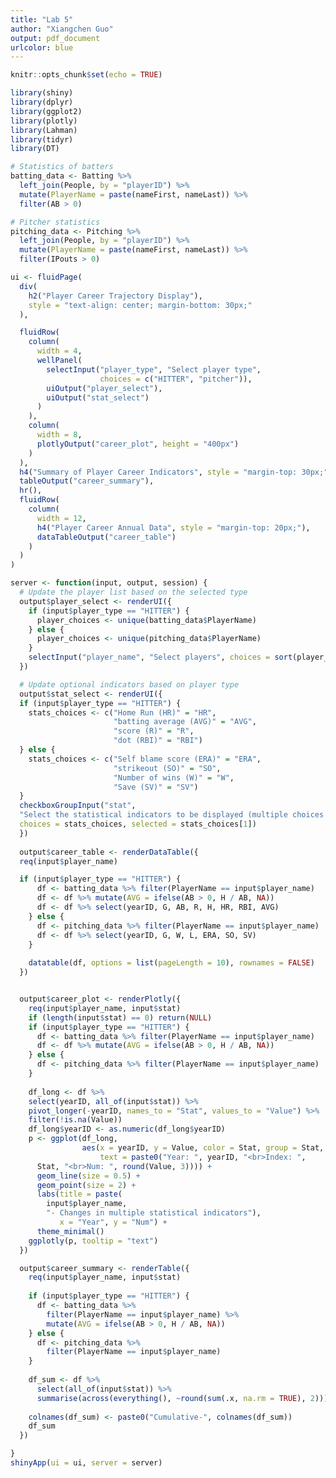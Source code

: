 ```yaml
---
title: "Lab 5"
author: "Xiangchen Guo"
output: pdf_document
urlcolor: blue
---
```


```r
knitr::opts_chunk$set(echo = TRUE)
```

```r
library(shiny)
library(dplyr)
library(ggplot2)
library(plotly)
library(Lahman)
library(tidyr)
library(DT)
```
```r
# Statistics of batters
batting_data <- Batting %>%
  left_join(People, by = "playerID") %>%
  mutate(PlayerName = paste(nameFirst, nameLast)) %>%
  filter(AB > 0)

# Pitcher statistics
pitching_data <- Pitching %>%
  left_join(People, by = "playerID") %>%
  mutate(PlayerName = paste(nameFirst, nameLast)) %>%
  filter(IPouts > 0)
```
```r
ui <- fluidPage(
  div(
    h2("Player Career Trajectory Display"),
    style = "text-align: center; margin-bottom: 30px;"
  ),

  fluidRow(
    column(
      width = 4,
      wellPanel(
        selectInput("player_type", "Select player type", 
                    choices = c("HITTER", "pitcher")),
        uiOutput("player_select"),
        uiOutput("stat_select")
      )
    ),
    column(
      width = 8,
      plotlyOutput("career_plot", height = "400px")
    )
  ),
  h4("Summary of Player Career Indicators", style = "margin-top: 30px;"),
  tableOutput("career_summary"),
  hr(),
  fluidRow(
    column(
      width = 12,
      h4("Player Career Annual Data", style = "margin-top: 20px;"),
      dataTableOutput("career_table")
    )
  )
)
```
```r
server <- function(input, output, session) {
  # Update the player list based on the selected type
  output$player_select <- renderUI({
    if (input$player_type == "HITTER") {
      player_choices <- unique(batting_data$PlayerName)
    } else {
      player_choices <- unique(pitching_data$PlayerName)
    }
    selectInput("player_name", "Select players", choices = sort(player_choices))
  })

  # Update optional indicators based on player type
  output$stat_select <- renderUI({
  if (input$player_type == "HITTER") {
    stats_choices <- c("Home Run (HR)" = "HR",
                       "batting average (AVG)" = "AVG",
                       "score (R)" = "R",
                       "dot (RBI)" = "RBI")
  } else {
    stats_choices <- c("Self blame score (ERA)" = "ERA",
                       "strikeout (SO)" = "SO",
                       "Number of wins (W)" = "W",
                       "Save (SV)" = "SV")
  }
  checkboxGroupInput("stat", 
  "Select the statistical indicators to be displayed (multiple choices are allowed)", 
  choices = stats_choices, selected = stats_choices[1])
  })
  
  output$career_table <- renderDataTable({
  req(input$player_name)

  if (input$player_type == "HITTER") {
      df <- batting_data %>% filter(PlayerName == input$player_name)
      df <- df %>% mutate(AVG = ifelse(AB > 0, H / AB, NA))
      df <- df %>% select(yearID, G, AB, R, H, HR, RBI, AVG)
    } else {
      df <- pitching_data %>% filter(PlayerName == input$player_name)
      df <- df %>% select(yearID, G, W, L, ERA, SO, SV)
    }
  
    datatable(df, options = list(pageLength = 10), rownames = FALSE)
  })


  output$career_plot <- renderPlotly({
    req(input$player_name, input$stat)
    if (length(input$stat) == 0) return(NULL)
    if (input$player_type == "HITTER") {
      df <- batting_data %>% filter(PlayerName == input$player_name)
      df <- df %>% mutate(AVG = ifelse(AB > 0, H / AB, NA))
    } else {
      df <- pitching_data %>% filter(PlayerName == input$player_name)
    }
  
    df_long <- df %>%
    select(yearID, all_of(input$stat)) %>%
    pivot_longer(-yearID, names_to = "Stat", values_to = "Value") %>%
    filter(!is.na(Value))
    df_long$yearID <- as.numeric(df_long$yearID)
    p <- ggplot(df_long, 
                aes(x = yearID, y = Value, color = Stat, group = Stat,
                    text = paste0("Year: ", yearID, "<br>Index: ",
      Stat, "<br>Num: ", round(Value, 3)))) +
      geom_line(size = 0.5) +
      geom_point(size = 2) +
      labs(title = paste(
        input$player_name, 
        "- Changes in multiple statistical indicators"),
           x = "Year", y = "Num") +
      theme_minimal()
    ggplotly(p, tooltip = "text")
  })

  output$career_summary <- renderTable({
    req(input$player_name, input$stat)
  
    if (input$player_type == "HITTER") {
      df <- batting_data %>%
        filter(PlayerName == input$player_name) %>%
        mutate(AVG = ifelse(AB > 0, H / AB, NA))
    } else {
      df <- pitching_data %>%
        filter(PlayerName == input$player_name)
    }
  
    df_sum <- df %>%
      select(all_of(input$stat)) %>%
      summarise(across(everything(), ~round(sum(.x, na.rm = TRUE), 2)))
  
    colnames(df_sum) <- paste0("Cumulative-", colnames(df_sum))
    df_sum
  })

}
shinyApp(ui = ui, server = server)
```


